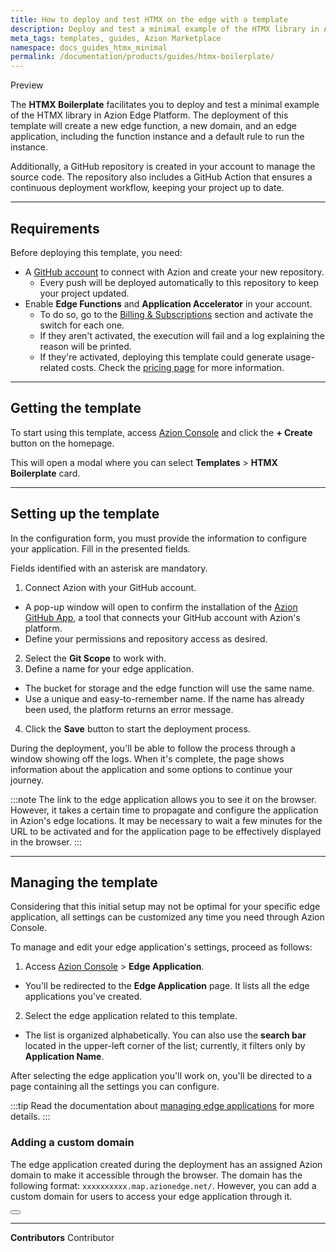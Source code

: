 ```yaml
---
title: How to deploy and test HTMX on the edge with a template
description: Deploy and test a minimal example of the HTMX library in Azion Edge Platform.
meta_tags: templates, guides, Azion Marketplace
namespace: docs_guides_htmx_minimal
permalink: /documentation/products/guides/htmx-boilerplate/
---
```



<Badge variant="accent">
Preview
</Badge>

The **HTMX Boilerplate** facilitates you to deploy and test a minimal example of the HTMX library in Azion Edge Platform. The deployment of this template will create a new edge function, a new domain, and an edge application, including the function instance and a default rule to run the instance.

Additionally, a GitHub repository is created in your account to manage the source code. The repository also includes a GitHub Action that ensures a continuous deployment workflow, keeping your project up to date.

---

## Requirements

Before deploying this template, you need:

- A [GitHub account](https://github.com/signup) to connect with Azion and create your new repository.
  - Every push will be deployed automatically to this repository to keep your project updated.
- Enable **Edge Functions** and **Application Accelerator** in your account.
    - To do so, go to the [Billing & Subscriptions](/en/documentation/products/guides/billing-and-subscriptions/#subscriptions) section and activate the switch for each one.
    - If they aren't activated, the execution will fail and a log explaining the reason will be printed.
    - If they're activated, deploying this template could generate usage-related costs. Check the [pricing page](/en/documentation/products/pricing/) for more information.

---

## Getting the template

To start using this template, access [Azion Console](https://console.azion.com/) and click the **+ Create** button on the homepage.

This will open a modal where you can select **Templates** > **HTMX Boilerplate** card.

---

## Setting up the template

In the configuration form, you must provide the information to configure your application. Fill in the presented fields. 

Fields identified with an asterisk are mandatory.

1. Connect Azion with your GitHub account.
- A pop-up window will open to confirm the installation of the [Azion GitHub App](https://www.azion.com/en/documentation/products/guides/azion-github-app/), a tool that connects your GitHub account with Azion's platform.
- Define your permissions and repository access as desired.
2. Select the **Git Scope** to work with.
3. Define a name for your edge application.
- The bucket for storage and the edge function will use the same name.
- Use a unique and easy-to-remember name. If the name has already been used, the platform returns an error message.
4. Click the **Save** button to start the deployment process.

During the deployment, you'll be able to follow the process through a window showing off the logs. When it's complete, the page shows information about the application and some options to continue your journey.

:::note
The link to the edge application allows you to see it on the browser. However, it takes a certain time to propagate and configure the application in Azion's edge locations. It may be necessary to wait a few minutes for the URL to be activated and for the application page to be effectively displayed in the browser.
:::

---

## Managing the template

Considering that this initial setup may not be optimal for your specific edge application, all settings can be customized any time you need through Azion Console.

To manage and edit your edge application's settings, proceed as follows:

1. Access [Azion Console](/en/documentation/products/guides/how-to-access-azion-console/) > **Edge Application**.
- You'll be redirected to the **Edge Application** page. It lists all the edge applications you've created. 
2. Select the edge application related to this template. 
- The list is organized alphabetically. You can also use the **search bar** located in the upper-left corner of the list; currently, it filters only by **Application Name**.

After selecting the edge application you'll work on, you'll be directed to a page containing all the settings you can configure.

:::tip
Read the documentation about [managing edge applications](/en/documentation/products/edge-application/first-steps/) for more details.
:::

### Adding a custom domain

The edge application created during the deployment has an assigned Azion domain to make it accessible through the browser. The domain has the following format: `xxxxxxxxxx.map.azionedge.net/`. However, you can add a custom domain for users to access your edge application through it.


<Button href="/en/documentation/products/guides/configure-a-domain/" text="go to configuring a domain guide" variant="secondary"> 

</Button>

---


**Contributors** <ContributorList>Contributor</ContributorList>

